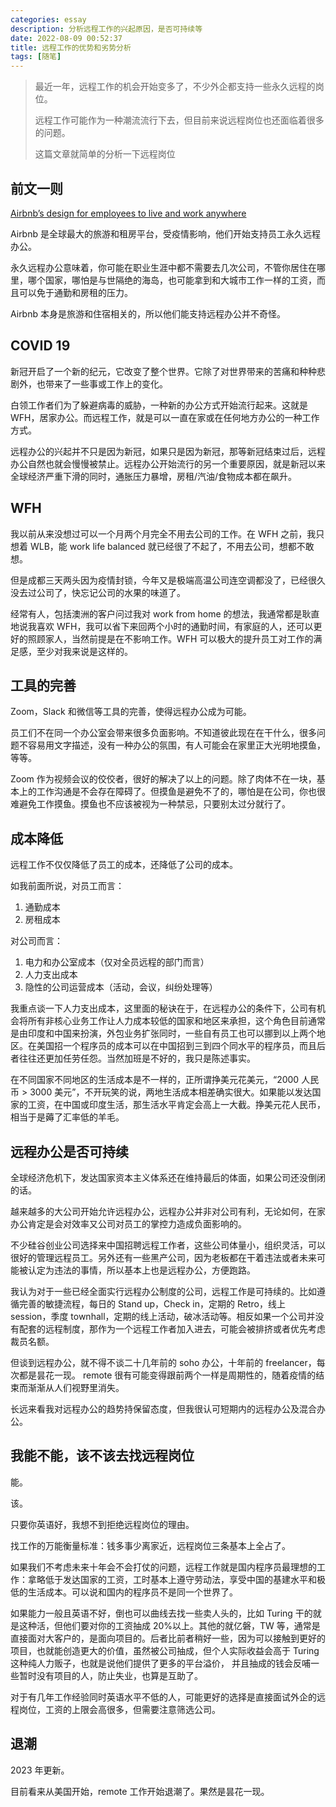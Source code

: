 ```yaml
---
categories: essay
description: 分析远程工作的兴起原因，是否可持续等
date: 2022-08-09 00:52:37
title: 远程工作的优势和劣势分析
tags: [随笔]
---
```


> 最近一年，远程工作的机会开始变多了，不少外企都支持一些永久远程的岗位。
>
> 远程工作可能作为一种潮流流行下去，但目前来说远程岗位也还面临着很多的问题。
>
> 这篇文章就简单的分析一下远程岗位

## 前文一则

[Airbnb’s design for employees to live and work anywhere](https://news.airbnb.com/airbnbs-design-to-live-and-work-anywhere/)

Airbnb 是全球最大的旅游和租房平台，受疫情影响，他们开始支持员工永久远程办公。

永久远程办公意味着，你可能在职业生涯中都不需要去几次公司，不管你居住在哪里，哪个国家，哪怕是与世隔绝的海岛，也可能拿到和大城市工作一样的工资，而且可以免于通勤和房租的压力。

Airbnb 本身是旅游和住宿相关的，所以他们能支持远程办公并不奇怪。

## COVID 19

新冠开启了一个新的纪元，它改变了整个世界。它除了对世界带来的苦痛和种种悲剧外，也带来了一些事或工作上的变化。

白领工作者们为了躲避病毒的威胁，一种新的办公方式开始流行起来。这就是 WFH，居家办公。而远程工作，就是可以一直在家或在任何地方办公的一种工作方式。

远程办公的兴起并不只是因为新冠，如果只是因为新冠，那等新冠结束过后，远程办公自然也就会慢慢被禁止。远程办公开始流行的另一个重要原因，就是新冠以来全球经济严重下滑的同时，通胀压力暴增，房租/汽油/食物成本都在飙升。

## WFH

我以前从来没想过可以一个月两个月完全不用去公司的工作。在 WFH 之前，我只想着 WLB，能 work life balanced 就已经很了不起了，不用去公司，想都不敢想。

但是成都三天两头因为疫情封锁，今年又是极端高温公司连空调都没了，已经很久没去过公司了，快忘记公司的水果的味道了。

经常有人，包括澳洲的客户问过我对 work from home 的想法，我通常都是耿直地说我喜欢 WFH，我可以省下来回两个小时的通勤时间，有家庭的人，还可以更好的照顾家人，当然前提是在不影响工作。WFH 可以极大的提升员工对工作的满足感，至少对我来说是这样的。

## 工具的完善

Zoom，Slack 和微信等工具的完善，使得远程办公成为可能。

员工们不在同一个办公室会带来很多负面影响。不知道彼此现在在干什么，很多问题不容易用文字描述，没有一种办公的氛围，有人可能会在家里正大光明地摸鱼，等等。

Zoom 作为视频会议的佼佼者，很好的解决了以上的问题。除了肉体不在一块，基本上的工作沟通是不会存在障碍了。但摸鱼是避免不了的，哪怕是在公司，你也很难避免工作摸鱼。摸鱼也不应该被视为一种禁忌，只要别太过分就行了。

## 成本降低

远程工作不仅仅降低了员工的成本，还降低了公司的成本。

如我前面所说，对员工而言：

1. 通勤成本
2. 房租成本

对公司而言：

1. 电力和办公室成本（仅对全员远程的部门而言）
2. 人力支出成本
3. 隐性的公司运营成本（活动，会议，纠纷处理等）

我重点谈一下人力支出成本，这里面的秘诀在于，在远程办公的条件下，公司有机会将所有非核心业务工作让人力成本较低的国家和地区来承担，这个角色目前通常是由印度和中国来扮演，外包业务扩张同时，一些自有员工也可以挪到以上两个地区。在美国招一个程序员的成本可以在中国招到三到四个同水平的程序员，而且后者往往还更加任劳任怨。当然加班是不好的，我只是陈述事实。

在不同国家不同地区的生活成本是不一样的，正所谓挣美元花美元，“2000 人民币 > 3000 美元”，不开玩笑的说，两地生活成本相差确实很大。如果能以发达国家的工资，在中国或印度生活，那生活水平肯定会高上一大截。挣美元花人民币，相当于是薅了汇率低的羊毛。

## 远程办公是否可持续

全球经济危机下，发达国家资本主义体系还在维持最后的体面，如果公司还没倒闭的话。

越来越多的大公司开始允许远程办公，远程办公并非对公司有利，无论如何，在家办公肯定是会对效率又公司对员工的掌控力造成负面影响的。

不少硅谷创业公司选择来中国招聘远程工作者，这些公司体量小，组织灵活，可以很好的管理远程员工。另外还有一些黑产公司，因为老板都在干着违法或者未来可能被认定为违法的事情，所以基本上也是远程办公，方便跑路。

我认为对于一些已经全面实行远程办公制度的公司，远程工作是可持续的。比如遵循完善的敏捷流程，每日的 Stand up，Check in，定期的 Retro，线上 session，季度 townhall，定期的线上活动，破冰活动等。相反如果一个公司并没有配套的远程制度，那作为一个远程工作者加入进去，可能会被排挤或者优先考虑裁员名额。

但谈到远程办公，就不得不谈二十几年前的 soho 办公，十年前的 freelancer，每次都是昙花一现。 remote 很有可能变得跟前两个一样是周期性的，随着疫情的结束而渐渐从人们视野里消失。

长远来看我对远程办公的趋势持保留态度，但我很认可短期内的远程办公及混合办公。

## 我能不能，该不该去找远程岗位

能。

该。

只要你英语好，我想不到拒绝远程岗位的理由。

找工作的万能衡量标准：钱多事少离家近，远程岗位三条基本上全占了。

如果我们不考虑未来十年会不会打仗的问题，远程工作就是国内程序员最理想的工作：拿略低于发达国家的工资，工时基本上遵守劳动法，享受中国的基建水平和极低的生活成本。可以说和国内的程序员不是同一个世界了。

如果能力一般且英语不好，倒也可以曲线去找一些卖人头的，比如 Turing 干的就是这种活，但他们要对你的工资抽成 20%以上。其他的就亿磐，TW 等，通常是直接面对大客户的，是面向项目的。后者比前者稍好一些，因为可以接触到更好的项目，也就能创造更大的价值，虽然被公司抽成，但个人实际收益会高于 Turing 这种纯人力贩子，也就是说他们提供了更多的平台溢价， 并且抽成的钱会反哺一些暂时没有项目的人，防止失业，也算是互助了。

对于有几年工作经验同时英语水平不低的人，可能更好的选择是直接面试外企的远程岗位，工资的上限会高很多，但需要注意筛选公司。

## 退潮

2023 年更新。

目前看来从美国开始，remote 工作开始退潮了。果然是昙花一现。
